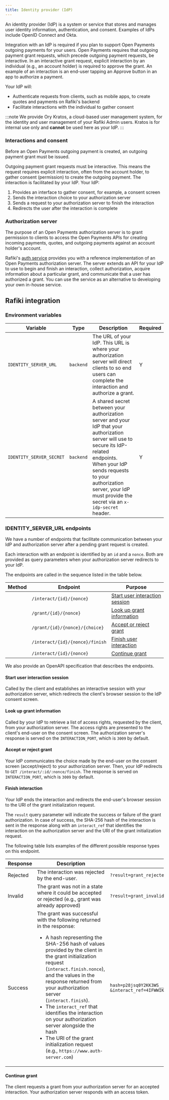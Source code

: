 ```yaml
---
title: Identity provider (IdP)
---
```



An identity provider (IdP) is a system or service that stores and manages user identity information, authentication, and consent. Examples of IdPs include OpenID Connect and Okta.

Integration with an IdP is required if you plan to support <LinkOut href="https://openpayments.dev">Open Payments</LinkOut> outgoing payments for your users. Open Payments requires that outgoing payment grant requests, which precede outgoing payment requests, be interactive. In an interactive grant request, explicit interaction by an individual (e.g., an account holder) is required to approve the grant. An example of an interaction is an end-user tapping an Approve button in an app to authorize a payment.

Your IdP will:

- Authenticate requests from clients, such as mobile apps, to create quotes and payments on Rafiki's backend
- Facilitate interactions with the individual to gather consent

:::note
We provide Ory Kratos, a cloud-based user management system, for the identity and user management of your Rafiki Admin users. Kratos is for internal use only and **cannot** be used here as your IdP.
:::

### Interactions and consent

Before an Open Payments outgoing payment is created, an outgoing payment grant must be issued.

Outgoing payment grant requests must be interactive. This means the request requires explicit interaction, often from the account holder, to gather consent (permission) to create the outgoing payment. The interaction is facilitated by your IdP. Your IdP:

1. Provides an interface to gather consent, for example, a consent screen
2. Sends the interaction choice to your authorization server
3. Sends a request to your authorization server to finish the interaction
4. Redirects the user after the interaction is complete

### Authorization server

The purpose of an Open Payments authorization server is to grant permission to clients to access the Open Payments APIs for creating incoming payments, quotes, and outgoing payments against an account holder's account.

Rafiki's [auth service](/integration/services/auth-service) provides you with a reference implementation of an Open Payments authorization server. The server extends an API for your IdP to use to begin and finish an interaction, collect authorization, acquire information about a particular grant, and communicate that a user has authorized a grant. You can use the service as an alternative to developing your own in-house service.

## Rafiki integration

### Environment variables

| Variable                 | Type      | Description                                                                                                                                                                                                                                                               | Required |
| ------------------------ | --------- | ------------------------------------------------------------------------------------------------------------------------------------------------------------------------------------------------------------------------------------------------------------------------- | -------- |
| `IDENTITY_SERVER_URL`    | `backend` | The URL of your IdP. This URL is where your authorization server will direct clients to so end users can complete the interaction and authorize a grant.                                                                                                                  | Y        |
| `IDENTITY_SERVER_SECRET` | `backend` | A shared secret between your authorization server and your IdP that your authorization server will use to secure its IdP-related endpoints.<br/>When your IdP sends requests to your authorization server, your IdP must provide the secret via an `x-idp-secret` header. | Y        |

### IDENTITY_SERVER_URL endpoints

We have a number of endpoints that facilitate communication between your IdP and authorization server after a pending grant request is created.

Each interaction with an endpoint is identified by an `id` and a `nonce`. Both are provided as query parameters when your authorization server redirects to your IdP.

The endpoints are called in the sequence listed in the table below.

| Method                                               | Endpoint                        | Purpose                                                          |
| ---------------------------------------------------- | ------------------------------- | ---------------------------------------------------------------- |
| <Badge text="GET" variant="note" size="medium"/>     | `/interact/{id}/{nonce}`        | [Start user interaction session](#establish-interaction-session) |
| <Badge text="GET" variant="note" size="medium"/>     | `/grant/{id}/{nonce}`           | [Look up grant information](#fetch-grant-information)            |
| <Badge text="GET" variant="note" size="medium"/>     | `/grant/{id}/{nonce}/{choice}`  | [Accept or reject grant](#accept-or-reject-grant)                |
| <Badge text="GET" variant="note" size="medium"/>     | `/interact/{id}/{nonce}/finish` | [Finish user interaction](#finish-interaction)                   |
| <Badge text="POST" variant="success" size="medium"/> | `/interact/{id}/{nonce}`        | [Continue grant](#continue-grant)                                |

We also provide an <LinkOut href="https://github.com/interledger/rafiki/blob/main/packages/auth/src/openapi/specs/id-provider.yaml">OpenAPI specification</LinkOut> that describes the endpoints.

#### Start user interaction session

Called by the client and establishes an interactive session with your authorization server, which redirects the client's browser session to the IdP consent screen.

#### Look up grant information

Called by your IdP to retrieve a list of access rights, requested by the client, from your authorization server. The access rights are presented to the client's end-user on the consent screen. The authorization server's response is served on the `INTERACTION_PORT`, which is `3009` by default.

#### Accept or reject grant

Your IdP communicates the choice made by the end-user on the consent screen (accept/reject) to your authorization server. Then, your IdP redirects to `GET /interact/:id/:nonce/finish`. The response is served on `INTERACTION_PORT`, which is `3009` by default.

#### Finish interaction

Your IdP ends the interaction and redirects the end-user's browser session to the URI of the <LinkOut href="https://openpayments.dev/apis/auth-server/operations/post-request/">grant initialization request</LinkOut>.

The `result` query parameter will indicate the success or failure of the grant authorization. In case of success, the SHA-256 hash of the interaction is sent in the response along with an `interact_ref` that identifies the interaction on the authorization server and the URI of the grant initialization request.

The following table lists examples of the different possible response types on this endpoint.

| Response | Description                                                                                                                                                                                                                                                                                                                                                                                                                                                                                                                                                                                                                     | Example                                                                                                                          |
| -------- | ------------------------------------------------------------------------------------------------------------------------------------------------------------------------------------------------------------------------------------------------------------------------------------------------------------------------------------------------------------------------------------------------------------------------------------------------------------------------------------------------------------------------------------------------------------------------------------------------------------------------------- | -------------------------------------------------------------------------------------------------------------------------------- |
| Rejected | The interaction was rejected by the end-user.                                                                                                                                                                                                                                                                                                                                                                                                                                                                                                                                                                                   | `?result=grant_rejected`                                                                                                         |
| Invalid  | The grant was not in a state where it could be accepted or rejected (e.g., grant was already approved)                                                                                                                                                                                                                                                                                                                                                                                                                                                                                                                          | `?result=grant_invalid`                                                                                                          |
| Success  | The grant was successful with the following returned in the response:<br /><ul><li>A hash representing the SHA-256 hash of values provided by the client in the <LinkOut href="https://openpayments.dev/apis/auth-server/operations/post-request/">grant initialization request</LinkOut> (`interact.finish.nonce`), and the values in the response returned from your authorization server (`interact.finish`).</li><li>The `interact_ref` that identifies the interaction on your authorization server alongside the hash</li><li>The URI of the grant initialization request (e.g., `https://www.auth-server.com`)</li></ul> | `hash=p28jsq0Y2KK3WS__a42tavNC64ldGTBroywsWxT4md_jZQ1R\HZT8BOWYHcLmObM7XHPAdJzTZMtKBsaraJ64A &interact_ref=4IFWWIKYBC2PQ6U56NL1` |

#### Continue grant

The client requests a grant from your authorization server for an accepted interaction. Your authorization server responds with an <LinkOut href="https://openpayments.dev/apis/auth-server/operations/post-continue/">access token</LinkOut>.
